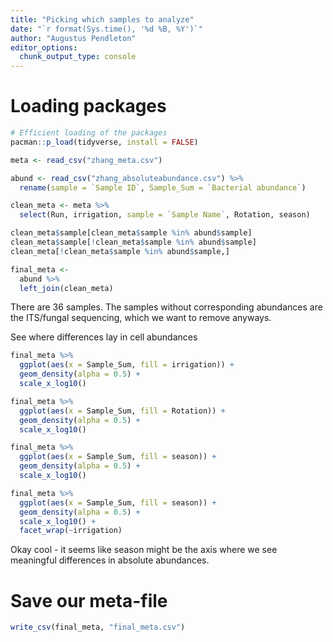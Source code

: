 ```yaml
---
title: "Picking which samples to analyze"
date: "`r format(Sys.time(), '%d %B, %Y')`"
author: "Augustus Pendleton"
editor_options: 
  chunk_output_type: console
---
```


# Loading packages 
```r
# Efficient loading of the packages 
pacman::p_load(tidyverse, install = FALSE)

```

```r

meta <- read_csv("zhang_meta.csv")

abund <- read_csv("zhang_absoluteabundance.csv") %>%
  rename(sample = `Sample ID`, Sample_Sum = `Bacterial abundance`)

clean_meta <- meta %>%
  select(Run, irrigation, sample = `Sample Name`, Rotation, season)

clean_meta$sample[clean_meta$sample %in% abund$sample]
clean_meta$sample[!clean_meta$sample %in% abund$sample]
clean_meta[!clean_meta$sample %in% abund$sample,]

final_meta <- 
  abund %>%
  left_join(clean_meta)

```

There are 36 samples. The samples without corresponding abundances are the ITS/fungal sequencing, which we want to remove anyways. 

See where differences lay in cell abundances


```r

final_meta %>%
  ggplot(aes(x = Sample_Sum, fill = irrigation)) + 
  geom_density(alpha = 0.5) + 
  scale_x_log10()

final_meta %>%
  ggplot(aes(x = Sample_Sum, fill = Rotation)) + 
  geom_density(alpha = 0.5) + 
  scale_x_log10()

final_meta %>%
  ggplot(aes(x = Sample_Sum, fill = season)) + 
  geom_density(alpha = 0.5) + 
  scale_x_log10()

final_meta %>%
  ggplot(aes(x = Sample_Sum, fill = season)) + 
  geom_density(alpha = 0.5) + 
  scale_x_log10() + 
  facet_wrap(~irrigation)


```

Okay cool - it seems like season might be the axis where we see meaningful differences in absolute abundances. 

# Save our meta-file

```r

write_csv(final_meta, "final_meta.csv")


```
